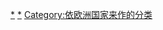 {{Categories by country|nocat}}

[[Category:各國經濟|*]]
[[Category:欧洲经济|*]]
[[Category:依欧洲国家来作的分类|Category:依欧洲国家来作的分类]]